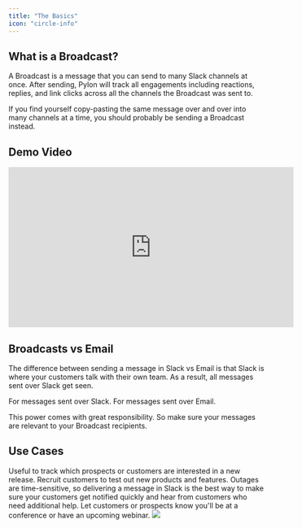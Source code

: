 ```yaml
---
title: "The Basics"
icon: "circle-info"
---
```


## What is a Broadcast?

A Broadcast is a message that you can send to many Slack channels at once. After
sending, Pylon will track all engagements including reactions, replies, and link
clicks across all the channels the Broadcast was sent to.

<Tip>
  If you find yourself copy-pasting the same message over and over into many
  channels at a time, you should probably be sending a Broadcast instead.
</Tip>

## Demo Video

<iframe
  width="560"
  height="315"
  src="https://www.youtube.com/watch?v=03xUjJx_M_A&ab_channel=Pylon"
  title="YouTube video player"
  frameborder="0"
  allow="accelerometer; autoplay; clipboard-write; encrypted-media; gyroscope; picture-in-picture"
  allowfullscreen
></iframe>

## Broadcasts vs Email

The difference between sending a message in Slack vs Email is that Slack is
where your customers talk with their own team. As a result, all messages sent
over Slack get seen.

<CardGroup cols={2}>
  <Card title="15-30% Engagement Rate" icon="paper-plane-top">
    For messages sent over Slack.
  </Card>
  <Card title="2-4% Engagement Rate" icon="envelope" color="#0285c7">
    For messages sent over Email.
  </Card>
</CardGroup>

This power comes with great responsibility. So make sure your messages are
relevant to your Broadcast recipients.

## Use Cases

<CardGroup cols={2}>
  <Card title="New Release" icon="sparkle" color="#ea5a0c">
    Useful to track which prospects or customers are interested in a new
    release.
  </Card>
  <Card title="Customer Feedback" icon="comments" color="#0285c7">
    Recruit customers to test out new products and features.
  </Card>
  <Card title="Outage Notification" icon="plug-circle-xmark" color="#16a34a">
    Outages are time-sensitive, so delivering a message in Slack is the best way
    to make sure your customers get notified quickly and hear from customers who
    need additional help.
  </Card>
  <Card title="Upcoming Event" icon="calendar" color="#dc2626">
    Let customers or prospects know you'll be at a conference or have an
    upcoming webinar.
  </Card>
</CardGroup>

<Frame caption="An example Broadcast">
  <img src="/images/broadcast-overview.png" />
</Frame>
